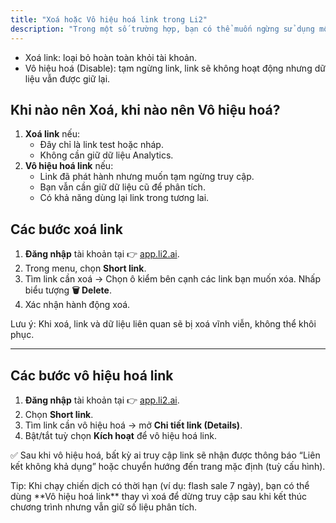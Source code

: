 ```yaml
---
title: "Xoá hoặc Vô hiệu hoá link trong Li2"
description: "Trong một số trường hợp, bạn có thể muốn ngừng sử dụng một link rút gọn. Li2 cung cấp 2 cách xử lý:"
---
```


- Xoá link: loại bỏ hoàn toàn khỏi tài khoản.
- Vô hiệu hoá (Disable): tạm ngừng link, link sẽ không hoạt động nhưng dữ liệu vẫn được giữ lại.

## Khi nào nên Xoá, khi nào nên Vô hiệu hoá?

1. **Xoá link** nếu:
   - Đây chỉ là link test hoặc nháp.
   - Không cần giữ dữ liệu Analytics.
2. **Vô hiệu hoá link** nếu:
   - Link đã phát hành nhưng muốn tạm ngừng truy cập.
   - Bạn vẫn cần giữ dữ liệu cũ để phân tích.
   - Có khả năng dùng lại link trong tương lai.

## Các bước xoá link

1. **Đăng nhập** tài khoản tại 👉 [app.li2.ai](http://app.li2.ai).
2. Trong menu, chọn **Short link**.
3. Tìm link cần xoá → Chọn ô kiểm bên cạnh các link bạn muốn xóa. Nhấp biểu tượng **🗑️ Delete**.
4. Xác nhận hành động xoá.

<Warning>
  Lưu ý: Khi xoá, link và dữ liệu liên quan sẽ bị xoá vĩnh viễn, không thể khôi phục.
</Warning>

---

## Các bước vô hiệu hoá link

1. **Đăng nhập** tài khoản tại 👉 [app.li2.ai](http://app.li2.ai).
2. Chọn **Short link**.
3. Tìm link cần vô hiệu hoá → mở **Chi tiết link (Details)**.
4. Bật/tắt tuỳ chọn **Kích hoạt** để vô hiệu hoá link.

✅ Sau khi vô hiệu hoá, bất kỳ ai truy cập link sẽ nhận được thông báo “Liên kết không khả dụng” hoặc chuyển hướng đến trang mặc định (tuỳ cấu hình).

<Tip>
  Tip: Khi chạy chiến dịch có thời hạn (ví dụ: flash sale 7 ngày), bạn có thể dùng **Vô hiệu hoá link** thay vì xoá để dừng truy cập sau khi kết thúc chương trình nhưng vẫn giữ số liệu phân tích.
</Tip>